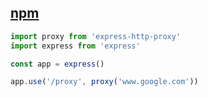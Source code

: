 ## [npm](https://www.npmjs.com/package/express-http-proxy)

```typescript
import proxy from 'express-http-proxy'
import express from 'express'

const app = express()

app.use('/proxy', proxy('www.google.com'))
```
